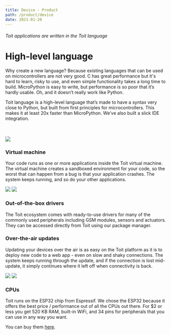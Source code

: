 ```yaml
---
title: Device - Product
path: /product/device
date: 2021-01-20
---
```



<Block theme={darkBlueWhiteTheme} centered paddingBottom={0}>

###### Toit applications are written in the Toit language

# High-level language

Why create a new language? Because existing languages that can be used on
microcontrollers are not very good. C has great performance but it's hard to
learn, risky to use, and even simple functionality takes a long time to build.
MicroPython is easy to write, but performance is so poor that it’s hardly
usable. Oh, and it doesn’t really work like Python.

Toit language is a high-level language that’s made to have a syntax very close
to Python, but built from first principles for microcontrollers. This makes it
at least 20x faster than MicroPython. We’ve also built a slick IDE integration.

<br />
<br />

<img src={editorImg} />
</Block>

<HorizontalBlock theme={whiteBlueTheme}>
<HorizontalBlockItem>

### Virtual machine

Your code runs as one or more applications inside the Toit virtual machine. The
virtual machine creates a sandboxed environment for your code, so the worst that
can happen from a bug is that your application crashes. The system keeps
running, and so do your other applications.

</HorizontalBlockItem>
<HorizontalBlockItem centered>

<img src={toitVmSvg} />

</HorizontalBlockItem>
</HorizontalBlock>

<HorizontalBlock theme={greyBlueTheme}>
<HorizontalBlockItem centered>

<img src={driversSvg} />

</HorizontalBlockItem>
<HorizontalBlockItem>

### Out-of-the-box drivers

The Toit ecosystem comes with ready-to-use drivers for many of the commonly used
peripherals including GSM modules, sensors and actuators. They can be accessed
directly from Toit using our package manager.

</HorizontalBlockItem>
</HorizontalBlock>

<HorizontalBlock theme={whiteBlueTheme}>
<HorizontalBlockItem>

### Over-the-air updates

Updating your devices over the air is as easy on the Toit platform as it is to
deploy new code to a web app - even on slow and shaky connections. The system
keeps running through the update, and if the connection is lost mid-update, it
simply continues where it left off when connectivity is back.

</HorizontalBlockItem>
<HorizontalBlockItem centered>
<img src={dataExchangeSvg} />
</HorizontalBlockItem>
</HorizontalBlock>

<HorizontalBlock theme={greyBlueTheme}>
<HorizontalBlockItem centered>
<img src={chipSvg} />
</HorizontalBlockItem>
<HorizontalBlockItem>

### CPUs

Toit runs on the ESP32 chip from Espressif. We chose the ESP32 because it offers
the best price / performance out of all the CPUs out there. For $2 or less you
get 520 KB RAM, built-in WiFi, and 34 pins for peripherals that you can use in
any way you want.

You can buy them [here](https://www.digikey.com/en/products/detail/espressif-systems/ESP32-DEVKITC-32D/9356990).

</HorizontalBlockItem>
</HorizontalBlock>
